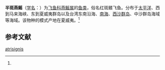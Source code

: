 {{Speciesbox
| name = 半斑燕鳐
| status = 
| status_system = 
| image = 
| genus = Cypselurus
| species = atrisignis
| authority = (Jenkins, 1903)<ref name='id6728'>{{cite web| url =http://www.bioinfo.cn/db05/BjdwSpecies.php?action=view&id=6728| title =半斑燕鳐| work =《中国动物物种编目数据库》| publisher =中国科学院微生物研究所| author =中国科学院动物研究所| accessdate =2009-04-11| deadurl =yes| archiveurl =https://web.archive.org/web/20160305030908/http://www.bioinfo.cn/db05/BjdwSpecies.php?action=view&id=6728| archivedate =2016-03-05}}</ref>
}}

'''半斑燕鳐'''（[[学名|学名]]：{{lang|la|''Cypselurus atrisignis''}}）为[[飞鱼科|飞鱼科]][[燕鳐属|燕鳐属]]的[[鱼类|鱼类]]，俗名红斑鳍飞鱼。分布于[[太平洋|太平洋]]、西到马来海峡、东到夏威夷群岛以及台湾东南沿海、[[南海|南海]]、[[西沙群岛|西沙群岛]]、中沙群岛海域等海域。该物种的模式产地在夏威夷。<ref name='id6728'/>

== 参考文献 ==
{{reflist}}

{{Wikispecies|Cypselurus atrisignis}}
{{Taxonbar|from=Q10905207}}

[[Category:燕鳐属|atrisignis]]


{{鱼类小作品}}